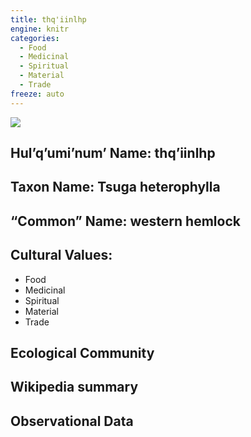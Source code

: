 ```yaml
---
title: thq'iinlhp
engine: knitr
categories:
  - Food
  - Medicinal
  - Spiritual
  - Material
  - Trade
freeze: auto
---
```

![](https://static.inaturalist.org/photos/11793124/medium.jpg)

## **Hul'q'umi'num' Name**: thq'iinlhp
## **Taxon Name**: Tsuga heterophylla
## **"Common" Name**: western hemlock
## **Cultural Values**:

  - Food
  - Medicinal
  - Spiritual
  - Material
  - Trade

## **Ecological Community**
## **Wikipedia summary**
## **Observational Data**
